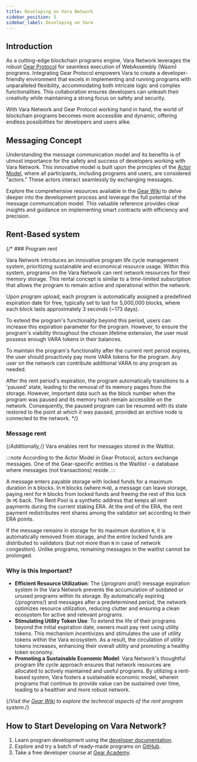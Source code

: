 ```yaml
---
title: Developing on Vara Network
sidebar_position: 3
sidebar_label: Developing on Vara
---
```


## Introduction

As a cutting-edge blockchain programs engine, Vara Network leverages the robust [Gear Protocol](https://gear-tech.io/) for seamless execution of WebAssembly (Wasm) programs. Integrating Gear Protocol empowers Vara to create a developer-friendly environment that excels in implementing and running programs with unparalleled flexibility, accommodating both intricate logic and complex functionalities. This collaboration ensures developers can unleash their creativity while maintaining a strong focus on safety and security.

With Vara Network and Gear Protocol working hand in hand, the world of blockchain programs becomes more accessible and dynamic, offering endless possibilities for developers and users alike.

## Messaging Concept

Understanding the message communication model and its benefits is of utmost importance for the safety and success of developers working with Vara Network. This innovative model is built upon the principles of the [Actor Model](https://wiki.gear-tech.io/docs/gear/technology/actor-model), where all participants, including programs and users, are considered "actors." These actors interact seamlessly by exchanging messages.

Explore the comprehensive resources available in the [Gear Wiki](https://wiki.gear-tech.io/docs/developing-contracts/introduction) to delve deeper into the development process and leverage the full potential of the message communication model. This valuable reference provides clear insights and guidance on implementing smart contracts with efficiency and precision.

## Rent-Based system

{/* ### Program rent

Vara Network introduces an innovative program life cycle management system, prioritizing sustainable and economical resource usage. Within this system, programs on the Vara Network can rent network resources for their memory storage. This rental concept is similar to a time-limited subscription that allows the program to remain active and operational within the network.

Upon program upload, each program is automatically assigned a predefined expiration date for free, typically set to last for 5,000,000 blocks, where each block lasts approximately 3 seconds (~173 days).

To extend the program's functionality beyond this period, users can increase this expiration parameter for the program. However, to ensure the program's viability throughout the chosen lifetime extension, the user must possess enough VARA tokens in their balances.

To maintain the program's functionality after the current rent period expires, the user should proactively pay more VARA tokens for the program. Any user on the network can contribute additional VARA to any program as needed.

After the rent period's expiration, the program automatically transitions to a 'paused' state, leading to the removal of its memory pages from the storage. However, important data such as the block number when the program was paused and its memory hash remain accessible on the network. Consequently, the paused program can be resumed with its state restored to the point at which it was paused, provided an archive node is connected to the network.
*/}

### Message rent

{/*Additionally,*/} Vara enables rent for messages stored in the Waitlist.

:::note 
According to the Actor Model in Gear Protocol, actors exchange messages. One of the Gear-specific entities is the Waitlist - a database where messages (not transactions) reside.
:::

A message enters payable storage with locked funds for a maximum duration in `N` blocks. In `M` blocks (where `M<N`), a message can leave storage, paying rent for `M` blocks from locked funds and freeing the rest of this lock (`N-M`) back. The Rent Pool is a synthetic address that keeps all rent payments during the current staking ERA. At the end of the ERA, the rent payment redistributes rent shares among the validator set according to their ERA points.

If the message remains in storage for its maximum duration `N`, it is automatically removed from storage, and the entire locked funds are distributed to validators (but not more than `N` in case of network congestion). Unlike programs, remaining messages in the waitlist cannot be prolonged.

### Why is this Important?

- **Efficient Resource Utilization**: The {/*program and*/} message expiration system in the Vara Network prevents the accumulation of outdated or unused programs within its storage. By automatically expiring {/*programs*/} and messages after a predetermined period, the network optimizes resource utilization, reducing clutter and ensuring a clean ecosystem for active and relevant programs.
- **Stimulating Utility Token Use**: To extend the life of their programs beyond the initial expiration date, owners must pay rent using utility tokens. This mechanism incentivizes and stimulates the use of utility tokens within the Vara ecosystem. As a result, the circulation of utility tokens increases, enhancing their overall utility and promoting a healthy token economy.
- **Promoting a Sustainable Economic Model**: Vara Network's thoughtful program life cycle approach ensures that network resources are allocated to actively maintained and useful programs. By utilizing a rent-based system, Vara fosters a sustainable economic model, wherein programs that continue to provide value can be sustained over time, leading to a healthier and more robust network.

{/*Visit the [Gear Wiki](https://wiki.gear-tech.io/docs/developing-contracts/rent-system/) to explore the technical aspects of the rent program system.*/}

## How to Start Developing on Vara Network?

1. Learn program development using the [developer documentation](https://wiki.gear-tech.io/docs/developing-contracts/introduction).
2. Explore and try a batch of ready-made programs on [GitHub](https://github.com/gear-foundation).
3. Take a free developer course at [Gear Academy](https://academy.gear.foundation/).
